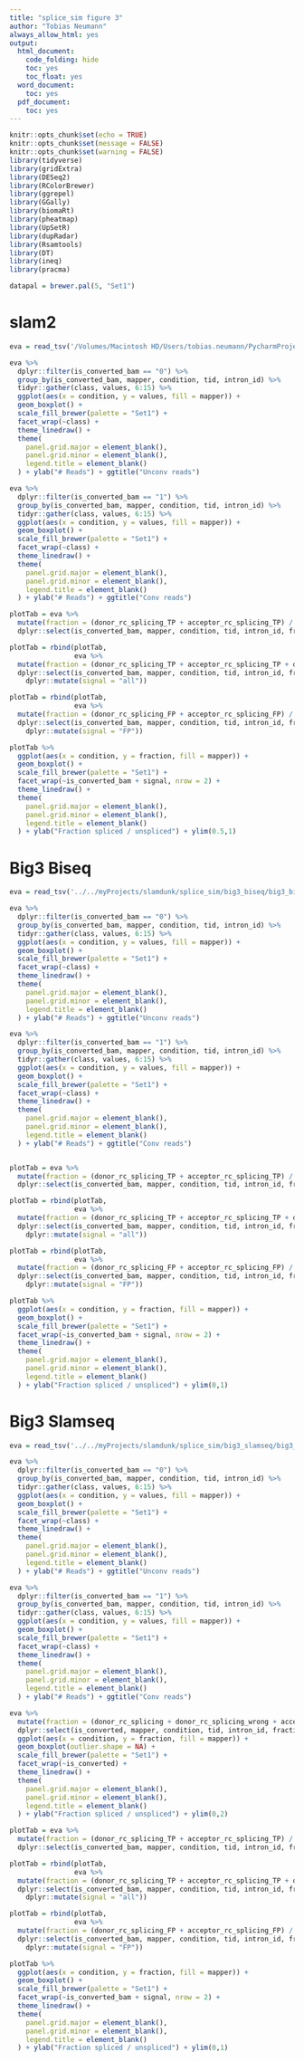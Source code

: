 ```yaml
---
title: "splice_sim figure 3"
author: "Tobias Neumann"
always_allow_html: yes
output:
  html_document:
    code_folding: hide
    toc: yes
    toc_float: yes
  word_document:
    toc: yes
  pdf_document:
    toc: yes
---
```


```r
knitr::opts_chunk$set(echo = TRUE)
knitr::opts_chunk$set(message = FALSE)
knitr::opts_chunk$set(warning = FALSE)
library(tidyverse)
library(gridExtra)
library(DESeq2)
library(RColorBrewer)
library(ggrepel)
library(GGally)
library(biomaRt)
library(pheatmap)
library(UpSetR)
library(dupRadar)
library(Rsamtools)
library(DT)
library(ineq)
library(pracma)

datapal = brewer.pal(5, "Set1")

```

<!-- # Small5 -->

<!-- ```{r} -->

<!-- eva = read_tsv('../../myProjects/slamdunk/splice_sim/small5_2/small5/eva/splice_site_performance.tsv') -->

<!-- eva %>% -->
<!--   dplyr::filter(is_converted == "0") %>% -->
<!--   group_by(is_converted, mapper, condition, tid, intron_id) %>% -->
<!--   tidyr::gather(class, values, 6:11) %>% -->
<!--   ggplot(aes(x = condition, y = values, fill = mapper)) + -->
<!--   geom_boxplot() + -->
<!--   scale_fill_brewer(palette = "Set1") + -->
<!--   facet_wrap(~class) + -->
<!--   theme_linedraw() + -->
<!--   theme( -->
<!--     panel.grid.major = element_blank(), -->
<!--     panel.grid.minor = element_blank(), -->
<!--     legend.title = element_blank() -->
<!--   ) + ylab("# Reads") + ggtitle("Unconv reads") -->

<!-- eva %>% -->
<!--   dplyr::filter(is_converted == "1") %>% -->
<!--   group_by(is_converted, mapper, condition, tid, intron_id) %>% -->
<!--   tidyr::gather(class, values, 6:11) %>% -->
<!--   ggplot(aes(x = condition, y = values, fill = mapper)) + -->
<!--   geom_boxplot() + -->
<!--   scale_fill_brewer(palette = "Set1") + -->
<!--   facet_wrap(~class) + -->
<!--   theme_linedraw() + -->
<!--   theme( -->
<!--     panel.grid.major = element_blank(), -->
<!--     panel.grid.minor = element_blank(), -->
<!--     legend.title = element_blank() -->
<!--   ) + ylab("# Reads") + ggtitle("Conv reads") -->

<!-- eva %>% -->
<!--   mutate(fraction = (donor_rc_splicing + donor_rc_splicing_wrong + acceptor_rc_splicing + acceptor_rc_splicing_wrong) / (donor_rc_overlapping + acceptor_rc_overlapping)) %>% -->
<!--   dplyr::select(is_converted, mapper, condition, tid, intron_id, fraction) %>% -->
<!--   ggplot(aes(x = condition, y = fraction, fill = mapper)) + -->
<!--   geom_boxplot(outlier.shape = NA) + -->
<!--   scale_fill_brewer(palette = "Set1") + -->
<!--   facet_wrap(~is_converted) + -->
<!--   theme_linedraw() + -->
<!--   theme( -->
<!--     panel.grid.major = element_blank(), -->
<!--     panel.grid.minor = element_blank(), -->
<!--     legend.title = element_blank() -->
<!--   ) + ylab("Fraction spliced / unspliced") + ylim(0,2) -->

<!-- ``` -->

# slam2

```r

eva = read_tsv('/Volumes/Macintosh HD/Users/tobias.neumann/PycharmProjects/splice_sim/src/main/python/splice_sim/eva/splice_site_performance.tsv')

eva %>%
  dplyr::filter(is_converted_bam == "0") %>%
  group_by(is_converted_bam, mapper, condition, tid, intron_id) %>%
  tidyr::gather(class, values, 6:15) %>%
  ggplot(aes(x = condition, y = values, fill = mapper)) +
  geom_boxplot() +
  scale_fill_brewer(palette = "Set1") +
  facet_wrap(~class) +
  theme_linedraw() +
  theme(
    panel.grid.major = element_blank(),
    panel.grid.minor = element_blank(),
    legend.title = element_blank()
  ) + ylab("# Reads") + ggtitle("Unconv reads")

eva %>%
  dplyr::filter(is_converted_bam == "1") %>%
  group_by(is_converted_bam, mapper, condition, tid, intron_id) %>%
  tidyr::gather(class, values, 6:15) %>%
  ggplot(aes(x = condition, y = values, fill = mapper)) +
  geom_boxplot() +
  scale_fill_brewer(palette = "Set1") +
  facet_wrap(~class) +
  theme_linedraw() +
  theme(
    panel.grid.major = element_blank(),
    panel.grid.minor = element_blank(),
    legend.title = element_blank()
  ) + ylab("# Reads") + ggtitle("Conv reads")

plotTab = eva %>%
  mutate(fraction = (donor_rc_splicing_TP + acceptor_rc_splicing_TP) / (donor_rc_splicing_TP + acceptor_rc_splicing_TP + donor_rc_overlapping_TP + acceptor_rc_overlapping_TP)) %>%
  dplyr::select(is_converted_bam, mapper, condition, tid, intron_id, fraction) %>% dplyr::mutate(signal = "TP")

plotTab = rbind(plotTab,
                eva %>%
  mutate(fraction = (donor_rc_splicing_TP + acceptor_rc_splicing_TP + donor_rc_splicing_FP + acceptor_rc_splicing_FP) / (donor_rc_splicing_TP + acceptor_rc_splicing_TP + donor_rc_overlapping_TP + acceptor_rc_overlapping_TP + donor_rc_splicing_FP + acceptor_rc_splicing_FP + donor_rc_overlapping_FP + acceptor_rc_overlapping_FP)) %>%
  dplyr::select(is_converted_bam, mapper, condition, tid, intron_id, fraction) %>%
    dplyr::mutate(signal = "all"))

plotTab = rbind(plotTab,
                eva %>%
  mutate(fraction = (donor_rc_splicing_FP + acceptor_rc_splicing_FP) / (donor_rc_splicing_FP + acceptor_rc_splicing_FP + donor_rc_overlapping_FP + acceptor_rc_overlapping_FP)) %>%
  dplyr::select(is_converted_bam, mapper, condition, tid, intron_id, fraction) %>%
    dplyr::mutate(signal = "FP"))

plotTab %>%
  ggplot(aes(x = condition, y = fraction, fill = mapper)) +
  geom_boxplot() +
  scale_fill_brewer(palette = "Set1") +
  facet_wrap(~is_converted_bam + signal, nrow = 2) +
  theme_linedraw() +
  theme(
    panel.grid.major = element_blank(),
    panel.grid.minor = element_blank(),
    legend.title = element_blank()
  ) + ylab("Fraction spliced / unspliced") + ylim(0.5,1)

```

# Big3 Biseq

```r

eva = read_tsv('../../myProjects/slamdunk/splice_sim/big3_biseq/big3_biseq/eva/splice_site_performance.tsv')

eva %>%
  dplyr::filter(is_converted_bam == "0") %>%
  group_by(is_converted_bam, mapper, condition, tid, intron_id) %>%
  tidyr::gather(class, values, 6:15) %>%
  ggplot(aes(x = condition, y = values, fill = mapper)) +
  geom_boxplot() +
  scale_fill_brewer(palette = "Set1") +
  facet_wrap(~class) +
  theme_linedraw() +
  theme(
    panel.grid.major = element_blank(),
    panel.grid.minor = element_blank(),
    legend.title = element_blank()
  ) + ylab("# Reads") + ggtitle("Unconv reads")

eva %>%
  dplyr::filter(is_converted_bam == "1") %>%
  group_by(is_converted_bam, mapper, condition, tid, intron_id) %>%
  tidyr::gather(class, values, 6:15) %>%
  ggplot(aes(x = condition, y = values, fill = mapper)) +
  geom_boxplot() +
  scale_fill_brewer(palette = "Set1") +
  facet_wrap(~class) +
  theme_linedraw() +
  theme(
    panel.grid.major = element_blank(),
    panel.grid.minor = element_blank(),
    legend.title = element_blank()
  ) + ylab("# Reads") + ggtitle("Conv reads")


plotTab = eva %>%
  mutate(fraction = (donor_rc_splicing_TP + acceptor_rc_splicing_TP) / (donor_rc_splicing_TP + acceptor_rc_splicing_TP + donor_rc_overlapping_TP + acceptor_rc_overlapping_TP)) %>%
  dplyr::select(is_converted_bam, mapper, condition, tid, intron_id, fraction) %>% dplyr::mutate(signal = "TP")

plotTab = rbind(plotTab,
                eva %>%
  mutate(fraction = (donor_rc_splicing_TP + acceptor_rc_splicing_TP + donor_rc_splicing_FP + acceptor_rc_splicing_FP) / (donor_rc_splicing_TP + acceptor_rc_splicing_TP + donor_rc_overlapping_TP + acceptor_rc_overlapping_TP + donor_rc_splicing_FP + acceptor_rc_splicing_FP + donor_rc_overlapping_FP + acceptor_rc_overlapping_FP)) %>%
  dplyr::select(is_converted_bam, mapper, condition, tid, intron_id, fraction) %>%
    dplyr::mutate(signal = "all"))

plotTab = rbind(plotTab,
                eva %>%
  mutate(fraction = (donor_rc_splicing_FP + acceptor_rc_splicing_FP) / (donor_rc_splicing_FP + acceptor_rc_splicing_FP + donor_rc_overlapping_FP + acceptor_rc_overlapping_FP)) %>%
  dplyr::select(is_converted_bam, mapper, condition, tid, intron_id, fraction) %>%
    dplyr::mutate(signal = "FP"))

plotTab %>%
  ggplot(aes(x = condition, y = fraction, fill = mapper)) +
  geom_boxplot() +
  scale_fill_brewer(palette = "Set1") +
  facet_wrap(~is_converted_bam + signal, nrow = 2) +
  theme_linedraw() +
  theme(
    panel.grid.major = element_blank(),
    panel.grid.minor = element_blank(),
    legend.title = element_blank()
  ) + ylab("Fraction spliced / unspliced") + ylim(0,1)

```

# Big3 Slamseq

```r

eva = read_tsv('../../myProjects/slamdunk/splice_sim/big3_slamseq/big3_slamseq/eva/splice_site_performance.tsv')

eva %>%
  dplyr::filter(is_converted_bam == "0") %>%
  group_by(is_converted_bam, mapper, condition, tid, intron_id) %>%
  tidyr::gather(class, values, 6:15) %>%
  ggplot(aes(x = condition, y = values, fill = mapper)) +
  geom_boxplot() +
  scale_fill_brewer(palette = "Set1") +
  facet_wrap(~class) +
  theme_linedraw() +
  theme(
    panel.grid.major = element_blank(),
    panel.grid.minor = element_blank(),
    legend.title = element_blank()
  ) + ylab("# Reads") + ggtitle("Unconv reads")

eva %>%
  dplyr::filter(is_converted_bam == "1") %>%
  group_by(is_converted_bam, mapper, condition, tid, intron_id) %>%
  tidyr::gather(class, values, 6:15) %>%
  ggplot(aes(x = condition, y = values, fill = mapper)) +
  geom_boxplot() +
  scale_fill_brewer(palette = "Set1") +
  facet_wrap(~class) +
  theme_linedraw() +
  theme(
    panel.grid.major = element_blank(),
    panel.grid.minor = element_blank(),
    legend.title = element_blank()
  ) + ylab("# Reads") + ggtitle("Conv reads")

eva %>%
  mutate(fraction = (donor_rc_splicing + donor_rc_splicing_wrong + acceptor_rc_splicing + acceptor_rc_splicing_wrong) / (donor_rc_overlapping + acceptor_rc_overlapping)) %>%
  dplyr::select(is_converted, mapper, condition, tid, intron_id, fraction) %>%
  ggplot(aes(x = condition, y = fraction, fill = mapper)) +
  geom_boxplot(outlier.shape = NA) +
  scale_fill_brewer(palette = "Set1") +
  facet_wrap(~is_converted) +
  theme_linedraw() +
  theme(
    panel.grid.major = element_blank(),
    panel.grid.minor = element_blank(),
    legend.title = element_blank()
  ) + ylab("Fraction spliced / unspliced") + ylim(0,2)

plotTab = eva %>%
  mutate(fraction = (donor_rc_splicing_TP + acceptor_rc_splicing_TP) / (donor_rc_splicing_TP + acceptor_rc_splicing_TP + donor_rc_overlapping_TP + acceptor_rc_overlapping_TP)) %>%
  dplyr::select(is_converted_bam, mapper, condition, tid, intron_id, fraction) %>% dplyr::mutate(signal = "TP")

plotTab = rbind(plotTab,
                eva %>%
  mutate(fraction = (donor_rc_splicing_TP + acceptor_rc_splicing_TP + donor_rc_splicing_FP + acceptor_rc_splicing_FP) / (donor_rc_splicing_TP + acceptor_rc_splicing_TP + donor_rc_overlapping_TP + acceptor_rc_overlapping_TP + donor_rc_splicing_FP + acceptor_rc_splicing_FP + donor_rc_overlapping_FP + acceptor_rc_overlapping_FP)) %>%
  dplyr::select(is_converted_bam, mapper, condition, tid, intron_id, fraction) %>%
    dplyr::mutate(signal = "all"))

plotTab = rbind(plotTab,
                eva %>%
  mutate(fraction = (donor_rc_splicing_FP + acceptor_rc_splicing_FP) / (donor_rc_splicing_FP + acceptor_rc_splicing_FP + donor_rc_overlapping_FP + acceptor_rc_overlapping_FP)) %>%
  dplyr::select(is_converted_bam, mapper, condition, tid, intron_id, fraction) %>%
    dplyr::mutate(signal = "FP"))

plotTab %>%
  ggplot(aes(x = condition, y = fraction, fill = mapper)) +
  geom_boxplot() +
  scale_fill_brewer(palette = "Set1") +
  facet_wrap(~is_converted_bam + signal, nrow = 2) +
  theme_linedraw() +
  theme(
    panel.grid.major = element_blank(),
    panel.grid.minor = element_blank(),
    legend.title = element_blank()
  ) + ylab("Fraction spliced / unspliced") + ylim(0,1)

```
